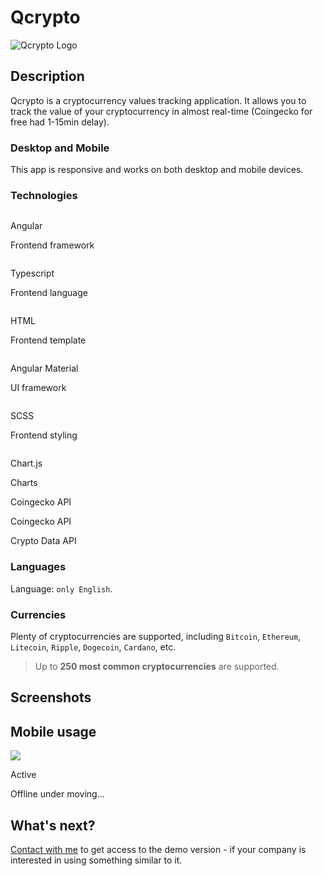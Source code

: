 <style jsx global>{`
    .text-muted {color: #999;}
    .text-center {text-align: center;}
    .mt-5 {margin-top: 1.5rem;}
    .border-img {
        border: 10px solid #333;
        border-radius: 20px;
    }
`}</style>


# Qcrypto

<div className="flex items-center justify-center bg-orange-500/20 p-2 rounded-xl h-40">
    <img src="/logos/qwallet.png" width={144} className="rounded-xl bg-orange-500 p-2" alt="Qcrypto Logo" />
</div>

## Description

Qcrypto is a cryptocurrency values tracking application. It allows you to track the value of your cryptocurrency in almost real-time (Coingecko for free had 1-15min delay).

### Desktop and Mobile

This app is responsive and works on both desktop and mobile devices.

### Technologies

<div className="mt-5 grid grid-cols-2 gap-x-6 gap-y-10 sm:grid-cols-2 lg:grid-cols-3 xl:gap-x-8">
    <div className="flex flex-col items-center gap-3">
        <img className="h-14 flex-none rounded-full bg-gray-50 p-2" src="/logos/angular.png" alt=""/>
        <p className="text-sm font-semibold leading-6">Angular</p>
        <p className="text-sm text-gray-500">Frontend framework</p>
    </div>
    <div className="flex flex-col items-center gap-3">
        <img className="h-14 flex-none rounded-full bg-gray-50 p-2" src="/logos/typescript.png" alt=""/>
        <p className="text-sm font-semibold leading-6">Typescript</p>
        <p className="text-sm text-gray-500">Frontend language</p>
    </div>
    <div className="flex flex-col items-center gap-3">
        <img className="h-14 flex-none rounded-full bg-gray-50 p-2" src="/logos/html.png" alt=""/>
        <p className="text-sm font-semibold leading-6">HTML</p>
        <p className="text-sm text-gray-500">Frontend template</p>
    </div>
    <div className="flex flex-col items-center gap-3">
        <img className="h-14 flex-none rounded-full bg-gray-50 p-2" src="/logos/angular_material.png" alt=""/>
        <p className="text-sm font-semibold leading-6">Angular Material</p>
        <p className="text-sm text-gray-500">UI framework</p>
    </div>
    <div className="flex flex-col items-center gap-3">
        <img className="h-14 flex-none rounded-full bg-gray-50 p-2" src="/logos/sass.png" alt=""/>
        <p className="text-sm font-semibold leading-6">SCSS</p>
        <p className="text-sm text-gray-500">Frontend styling</p>
    </div>
    <div className="flex flex-col items-center gap-3">
        <img className="h-14 flex-none rounded-full bg-gray-50 p-2" src="/logos/chartjs.png" alt=""/>
        <p className="text-sm font-semibold leading-6">Chart.js</p>
        <p className="text-sm text-gray-500">Charts</p>
    </div>
    <div className="flex flex-col items-center gap-3">
        <p className="h-14 flex items-center justify-center rounded-full bg-gray-50 text-black p-2">Coingecko API</p>
        <p className="text-sm font-semibold leading-6">Coingecko API</p>
        <p className="text-sm text-gray-500">Crypto Data API</p>
    </div>
</div>

### Languages

Language: `only English`.

### Currencies

Plenty of cryptocurrencies are supported, including `Bitcoin`, `Ethereum`, `Litecoin`, `Ripple`, `Dogecoin`, `Cardano`, etc.

> Up to **250 most common cryptocurrencies** are supported.

## Screenshots

<h2 className=" mt-10 text-center">Mobile usage</h2>

<img src="/portfolio/qcrypto/qcrypto.png" className="border-img mt-5 mx-auto shadow-lg" />

<div className="mt-5 flex flex-col items-end">
    <p className="text-sm leading-6 text-gray-500">Active</p>
    <div className="mt-1 flex items-center gap-x-1.5">
        <div className="flex-none rounded-full bg-orange-500/20 p-1">
            <div className="h-1.5 w-1.5 rounded-full bg-orange-500"></div>
        </div>
        <p className="text-xs leading-5 text-gray-500">Offline under moving...</p>
    </div>
</div>

## What's next?

[Contact with me](/contact) to get access to the demo version - if your company is interested in using something similar to it.

